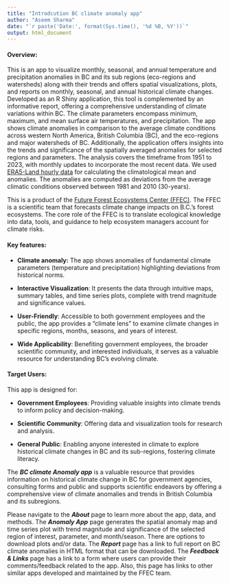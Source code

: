 ```yaml
---
title: "Introdcution BC climate anomaly app"
author: "Aseem Sharma"
date: "`r paste('Date:', format(Sys.time(), '%d %B, %Y'))`"
output: html_document
---
```


#### **Overview:**

This is an app to visualize monthly, seasonal, and annual temperature and precipitation anomalies in BC and its sub regions (eco-regions and watersheds) along with their trends and offers spatial visualizations, plots, and reports on monthly, seasonal, and annual historical climate changes. Developed as an R Shiny application, this tool is complemented by an informative report, offering a comprehensive understanding of climate variations within BC. The climate parameters encompass minimum, maximum, and mean surface air temperatures, and precipitation. The app shows climate anomalies in comparison to the average climate conditions across western North America, British Columbia (BC), and the eco-regions and major watersheds of BC. Additionally, the application offers insights into the trends and significance of the spatially averaged anomalies for selected regions and parameters. The analysis covers the timeframe from 1951 to 2023, with monthly updates to incorporate the most recent data. We used <a href='https://cds.climate.Copernicus.eu/cdsapp#!/data set/reanalysis-era5-land?tab=overview'> ERA5-Land hourly data</a> for calculating the climatological mean and anomalies. The anomalies are computed as deviations from the average climatic conditions observed between 1981 and 2010 (30-years).

This is a product of the <a href ='https://www2.gov.bc.ca/gov/content/environment/natural-resource-stewardship/natural-resources-climate-change/future-forest-ecosystems-centre#:~:text=The%20Future%20Forest%20Ecosystems%20Centre%20(FFEC)%20was%20officially%20established%20in,on%20B.C.%27s%20forest%20ecosystems.'> Future Forest Ecosystems Center (FFEC)</a>. The FFEC is a scientific team that forecasts climate change impacts on B.C.'s forest ecosystems. The core role of the FFEC is to translate ecological knowledge into data, tools, and guidance to help ecosystem managers account for climate risks.

#### **Key features:**

-   **Climate anomaly:** The app shows anomalies of fundamental climate parameters (temperature and precipitation) highlighting deviations from historical norms.

-   **Interactive Visualization**: It presents the data through intuitive maps, summary tables, and time series plots, complete with trend magnitude and significance values.

-   **User-Friendly**: Accessible to both government employees and the public, the app provides a "climate lens" to examine climate changes in specific regions, months, seasons, and years of interest.

-   **Wide Applicability**: Benefiting government employees, the broader scientific community, and interested individuals, it serves as a valuable resource for understanding BC's evolving climate.


#### **Target Users:**

This app is designed for:

-   **Government Employees**: Providing valuable insights into climate trends to inform policy and decision-making.

-   **Scientific Community**: Offering data and visualization tools for research and analysis.

-   **General Public**: Enabling anyone interested in climate to explore historical climate changes in BC and its sub-regions, fostering climate literacy.

The ***BC climate Anomaly app*** is a valuable resource that provides information on historical climate change in BC for government agencies, consulting forms and public and supports scientific endeavors by offering a comprehensive view of climate anomalies and trends in British Columbia and its subregions.

Please navigate to the ***About*** page to learn more about the app, data, and methods. The ***Anomaly App*** page generates the spatial anomaly map and time series plot with trend magnitude and significance of the selected region of interest, parameter, and month/season. There are options to download plots and/or data. The ***Report*** page has a link to full report on BC climate anomalies in HTML format that can be downloaded. The ***Feedback & Links*** page has a link to a form where users can provide their comments/feedback related to the app. Also, this page has links to other similar apps developed and maintained by the FFEC team.

